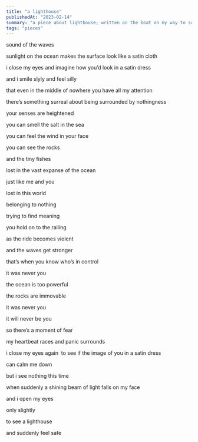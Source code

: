```yaml
---
title: "a lighthouse"
publishedAt: "2023-02-14"
summary: "a piece about lighthouse; written on the boat on my way to scuba dive"
tags: "pieces"
---
```


sound of the waves

sunlight on the ocean makes the surface look like a satin cloth

i close my eyes and imagine how you’d look in a satin dress

and i smile slyly and feel silly

that even in the middle of nowhere you have all my attention

there’s something surreal about being surrounded by nothingness

your senses are heightened 

you can smell the salt in the sea

you can feel the wind in your face

you can see the rocks 

and the tiny fishes

lost in the vast expanse of the ocean

just like me and you

lost in this world

belonging to nothing 

trying to find meaning

you hold on to the railing

as the ride becomes violent

and the waves get stronger

that’s when you know who’s in control

it was never you

the ocean is too powerful 

the rocks are immovable 

it was never you

it will never be you

so there’s a moment of fear

my heartbeat races and panic surrounds

i close my eyes again
 to see if the image of you in a satin dress

can calm me down

but i see nothing this time

when suddenly a shining beam of light falls on my face

and i open my eyes 

only slightly

to see a lighthouse

and suddenly feel safe